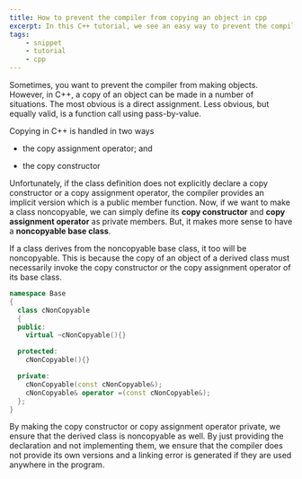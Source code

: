 ```yaml
---
title: How to prevent the compiler from copying an object in cpp
excerpt: In this C++ tutorial, we see an easy way to prevent the compiler from making objects i.e noncopyable objects.
tags:
    - snippet
    - tutorial
    - cpp
---
```


Sometimes, you want to prevent the compiler from making objects. However, in C++, a copy of an object can be made in a number of situations. The most obvious is a direct assignment. Less obvious, but equally valid, is a function call using pass-by-value.

Copying in C++ is handled in two ways

-   the copy assignment operator; and

-   the copy constructor

Unfortunately, if the class definition does not explicitly declare a copy constructor or a copy assignment operator, the compiler provides an implicit version which is a public member function. Now, if we want to make a class noncopyable, we can simply define its **copy constructor** and **copy assignment operator** as private members. But, it makes more sense to have a **noncopyable base class**.

If a class derives from the noncopyable base class, it too will be noncopyable. This is because the copy of an object of a derived class must necessarily invoke the copy constructor or the copy assignment operator of its base class.

```cpp
namespace Base
{
  class cNonCopyable
  {
  public:
    virtual ~cNonCopyable(){}

  protected:
    cNonCopyable(){}

  private:
    cNonCopyable(const cNonCopyable&);
    cNonCopyable& operator =(const cNonCopyable&);
  };
}
```

By making the copy constructor or copy assignment operator private, we ensure that the derived class is noncopyable as well. By just providing the declaration and not implementing them, we ensure that the compiler does not provide its own versions and a linking error is generated if they are used anywhere in the program.
